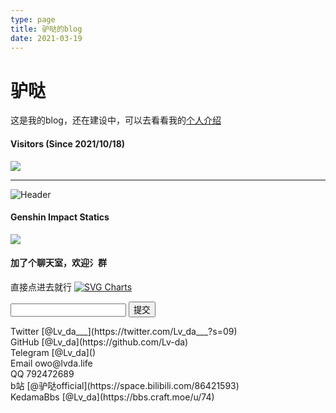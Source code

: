 ```yaml
---
type: page
title: 驴哒的blog
date: 2021-03-19
---
```


# 驴哒

这是我的blog，还在建设中，可以去看看我的[个人介绍](https://owo.lvda.life/)

#### Visitors (Since 2021/10/18)
![](https://count.getloli.com/get/@Lv-da?theme=rule34)

---
![Header](https://capsule-render.vercel.app/api?type=Waving&color=timeGradient&height=200&animation=fadeIn&section=header&text=Lv_da&fontSize=60)

#### Genshin Impact Statics
![](https://genshin-card.getloli.com/rand/72350061.png)

#### 加了个聊天室，欢迎氵群
直接点进去就行
[![SVG Charts](https://chat.getloli.com/room/@Lv-da/svg?width=750&height=360&limit=20&theme=light&fontSize=13&title=Lv-da@github.com:%20%7E)](https://chat.getloli.com/room/@Lv-da?title=Lv-da)

<form action="https://www.baidu.com/s" method="get" target="_self">
            <input type="text" name="wd" />
            <input type="submit" value="提交" />
</form>

<div>
  Twitter [@Lv_da___](https://twitter.com/Lv_da___?s=09)
  <br />
  GitHub [@Lv_da](https://github.com/Lv-da)
  <br />
  Telegram [@Lv_da]()
  <br />
  Email owo@lvda.life
  <br />
  QQ 792472689
  <br />
  b站 [@驴哒official](https://space.bilibili.com/86421593)
  <br />
  KedamaBbs [@Lv_da](https://bbs.craft.moe/u/74)
</div>
